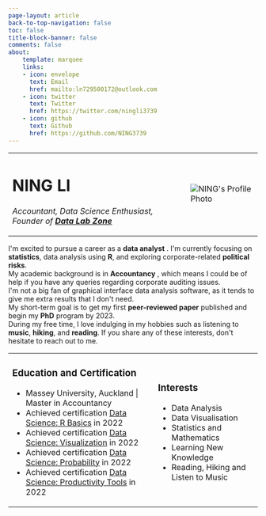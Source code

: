 ```yaml
---
page-layout: article
back-to-top-navigation: false
toc: false
title-block-banner: false
comments: false
about:
    template: marquee
    links:
    - icon: envelope
      text: Email
      href: mailto:ln729500172@outlook.com
    - icon: twitter
      text: Twitter
      href: https://twitter.com/ningli3739
    - icon: github
      text: Github
      href: https://github.com/NING3739
---
```


```{=html}
<!DOCTYPE html>
<html>

<head>
    <meta charset="UTF-8" />
    <meta name="viewport" content="width=device-width, initial-scale=1">
    <title>NING's Profile Page</title>
    <link rel="stylesheet" href="dlz.css">

<body>
    <table>
        <tr>
            <td>
                <h1>NING LI</h1>
                <p><em>Accountant, Data Science Enthusiast, Founder of <strong><a href="https://datalabzone.com/">Data
                                Lab
                                Zone</a></strong></em></p>
            </td>
            <td>
                <img src="https://raw.githubusercontent.com/NING3739/my-personal-website/eb2bc55f0145dc89afff74253bf1f56a9da7b3b8/CACE4A7A-360D-4127-B1D8-E9493FA64409_1_105_c.jpeg"
                    alt="NING's Profile Photo" class="round">
            </td>

        </tr>
    </table>


    <p>I'm excited to pursue a career as a <strong>data analyst</strong> . I'm currently focusing on
        <strong>statistics</strong>, data analysis using <strong>R</strong>,
        and exploring corporate-related <strong>political risks</strong>. <br>My academic background is in
        <strong>Accountancy</strong> , which means I could
        be of help if you have any queries regarding corporate auditing issues. <br> I'm not a big fan of graphical
        interface
        data analysis software, as it tends to give me extra results that I don't need. <br> My short-term goal is to
        get my
        first <strong>peer-reviewed paper</strong> published and begin my <strong>PhD</strong> program by 2023. <br>
        During my free time, I love indulging in
        my hobbies such as listening to <strong>music</strong>, <strong>hiking</strong>, and <strong>reading</strong>.
        If you share any of these interests, don't hesitate
        to reach out to me.
    </p>

    <table>
        <tr>
            <td>
                <h3>Education and Certification</h3>
                <ul>
                    <li>Massey University, Auckland | Master in Accountancy</li>
                    <li>Achieved certification <a
                            href="https://courses.edx.org/certificates/727b5c8746044927b64949c3c6544de4?_gl=1*y244mi*_ga*NTIzMzk2NTg5LjE2ODIzODIwMjc.*_ga_D3KS4KMDT0*MTY4MjM4MjAyNi4xLjEuMTY4MjM4MjA2Mi4wLjAuMA..">Data
                            Science: R Basics</a> in 2022 </li>
                    <li>Achieved certification <a
                            href="https://courses.edx.org/certificates/9469b06f65e04fd69cf9457ab9b5faae?_gl=1*17ocv1p*_ga*NTIzMzk2NTg5LjE2ODIzODIwMjc.*_ga_D3KS4KMDT0*MTY4MjM4MjAyNi4xLjEuMTY4MjM4MjA2Mi4wLjAuMA..">Data
                            Science: Visualization</a> in 2022</li>
                    <li>Achieved certification <a
                            href="https://courses.edx.org/certificates/c7384f60d38e42fbab723630389f0e46?_gl=1*127i4ma*_ga*NTIzMzk2NTg5LjE2ODIzODIwMjc.*_ga_D3KS4KMDT0*MTY4MjM4MjAyNi4xLjEuMTY4MjM4MjA2Mi4wLjAuMA..">Data
                            Science: Probability</a> in 2022</li>
                    <li>Achieved certification <a
                            href="https://courses.edx.org/certificates/26656df35d8c44ad8c61094b4ffb7069?_gl=1*1twwabc*_ga*NTIzMzk2NTg5LjE2ODIzODIwMjc.*_ga_D3KS4KMDT0*MTY4MjM4MjAyNi4xLjEuMTY4MjM4MjA2Mi4wLjAuMA..">Data
                            Science: Productivity Tools</a> in 2022</li>
                </ul>
            </td>
            <td>
                <h3>Interests</h3>
                <ul>
                    <li>Data Analysis</li>
                    <li>Data Visualisation</li>
                    <li>Statistics and Mathematics</li>
                    <li>Learning New Knowledge</li>
                    <li>Reading, Hiking and Listen to Music</li>
                </ul>
            </td>
        </tr>
    </table>
</body>
</body>

</html>
```